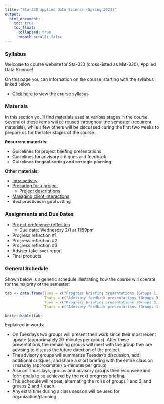 ```yaml
---
title: "Sta-330 Applied Data Science (Spring 2023)"
output:
  html_document:
    toc: true
    toc_float:
      collapsed: true
      smooth_scroll: false
---
```


### Syllabus

Welcome to course website for Sta-330 (cross-listed as Mat-330), Applied Data Science!

On this page you can information on the course, starting with the syllabus linked below:

- [Click here](syllabus330s23.html) to view the course syllabus

### Materials

In this section you'll find materials used at various stages in the course. Several of these items will be reused throughout the semester (recurrent materials), while a few others will be discussed during the first two weeks to prepare us for the later stages of the course.

**Recurrent materials**:

- Guidelines for project briefing presentations
- Guidelines for advisory critiques and feedback
- Guidelines for goal setting and strategic planning

**Other materials**:

- [Intro activity](s330s23/intro.html)
- [Preparing for a project](s330s23/prep.pdf)
    - [Project descriptions](s330s23/projects.html)
- [Managing client interactions](s330s23/client.pdf)
- Best practices in goal setting

### Assignments and Due Dates

- [Project preference reflection](s330s23/pref_reflection.html)
   - Due date: Wednesday 2/1 at 11:59pm
- Progress reflection #1
- Progress reflection #2
- Progress reflection #3
- Adviser take-over report
- Final products

### General Schedule

Shown below is a generic schedule illustrating how the course will operate for the majority of the semester:

```r
tab <- data.frame(Tues = c("Progress briefing presentations (Groups 1, 2)", "General questions/comments", "Advisory meetings (Groups 1+3, 2+4)"),
                  Thurs = c("Advisory feedback presentations (Groups 3, 4)", "Goal setting/critique (Groups 1+3, 2+4)", "Time to work/organize"),
                  Tues = c("Progress briefing presentations (Groups 3, 4)", "General questions/comments", "Advisory meetings (Groups 1+3, 2+4)"),
                  Thurs = c("Advisory feedback presentations (Groups 1, 2)", "Goal setting/critique (Groups 1+3, 2+4)", "Time to work/organize"))

knitr::kable(tab)
```

Explained in words:

- On Tuesdays two groups will present their work since their most recent update (approximately 20-minutes per group). After these presentations, the remaining groups will meet with the group they are advising to discuss the future direction of the project. 
- The advisory groups will summarize Tuesday's discussion, add additional critiques, and share a short briefing with the entire class on Thursday (approximately 5-minutes per group) 
- Also on Thursdays, groups and advisory groups then reconvene and form goals to be achieved by the next progress briefing. 
- This schedule will repeat, alternating the roles of groups 1 and 3, and groups 2 and 4 each. 
- Any extra time during a class session will be used for organization/planning.